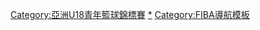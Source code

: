 {{Navbox
| name = 亞洲U18青年籃球錦標賽
| title = [[亞洲U18青年籃球錦標賽]]
|listclass = hlist
| state = {{{state|autocollapse}}}
| titlestyle = background:#FFA500;
| list1 =
* [[1970年亞洲U18青年籃球錦標賽|1970 漢城]]
* [[1972年亞洲U18青年籃球錦標賽|1972 馬尼拉]]
* [[1974年亞洲U18青年籃球錦標賽|1974 馬尼拉]]
* [[1977年亞洲U18青年籃球錦標賽|1977 科威特市]]
* [[1978年亞洲U18青年籃球錦標賽|1978 馬尼拉]]
* [[1980年亞洲U18青年籃球錦標賽|1980 曼谷]]
* [[1982年亞洲U18青年籃球錦標賽|1982 馬尼拉]]
* [[1984年亞洲U18青年籃球錦標賽|1984 漢城]]
* [[1986年亞洲U18青年籃球錦標賽|1986 馬尼拉]]
* [[1989年亞洲U18青年籃球錦標賽|1989 馬尼拉]]
* [[1990年亞洲U18青年籃球錦標賽|1990 名古屋市]]
* [[1992年亞洲U18青年籃球錦標賽|1992 北京]]
* [[1995年亞洲U18青年籃球錦標賽|1995 馬尼拉]]
* [[1996年亞洲U18青年籃球錦標賽|1996 新山]]
* [[1998年亞洲U18青年籃球錦標賽|1998 加爾各答]]
* [[2000年亞洲U18青年籃球錦標賽|2000 吉隆坡]]
* [[2002年亞洲U18青年籃球錦標賽|2002 科威特市]]
* [[2004年亞洲U18青年籃球錦標賽|2004 邦加羅爾]]
* [[2006年亞洲U18青年籃球錦標賽|2006 烏魯木齊市]]
* [[2008年亞洲U18青年籃球錦標賽|2008 德黑蘭]]
* [[2010年亞洲U18青年籃球錦標賽|2010 沙那]]
* [[2012年亚洲U18青年篮球锦标赛|2012 烏蘭巴托]]
* [[2014年亞洲U18青年籃球錦標賽|2014 杜哈]]
* [[2016年亞洲U18青年籃球錦標賽|2016 德黑蘭]]
* [[2018年亞洲U18青年籃球錦標賽|2018 暖武里]]
}}<includeonly>[[Category:亞洲U18青年籃球錦標賽]]</includeonly><noinclude>
{{collapsible option}}
[[Category:亞洲U18青年籃球錦標賽|*]]
[[Category:FIBA導航模板]]
</noinclude>